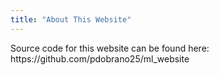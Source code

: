 ```yaml
---
title: "About This Website"
---
```


Source code for this website can be found here: https://github.com/pdobrano25/ml_website
